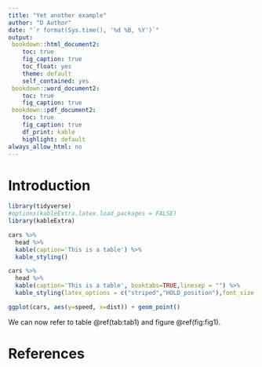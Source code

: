 ```yaml
---
title: "Yet another example"
author: "D Author"
date: "`r format(Sys.time(), '%d %B, %Y')`"
output:
 bookdown::html_document2:
    toc: true
    fig_caption: true
    toc_float: yes
    theme: default
    self_contained: yes
 bookdown::word_document2:
    toc: true
    fig_caption: true
 bookdown::pdf_document2:
    toc: true
    fig_caption: true
    df_print: kable
    highlight: default
always_allow_html: no
---
```


# Introduction

```r
library(tidyverse)
#options(kableExtra.latex.load_packages = FALSE)
library(kableExtra)
```


```r
cars %>% 
  head %>% 
  kable(caption='This is a table') %>%
  kable_styling()
```

```r
cars %>% 
  head %>% 
  kable(caption='This is a table', booktabs=TRUE,linesep = "") %>%
  kable_styling(latex_options = c("striped","HOLD_position"),font_size = 7) 
```

```r
ggplot(cars, aes(y=speed, x=dist)) + geom_point()
```

We can now refer to table \@ref(tab:tab1) and figure \@ref(fig:fig1).

# References
